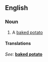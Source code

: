 ==English==

===Noun===
{{en-noun|sg=[[jacket]] [[potato]]|es}}

# A [[baked potato]]

====Translations====
{{top}}
''See: '' '''[[baked potato]]'''
{{bottom}}